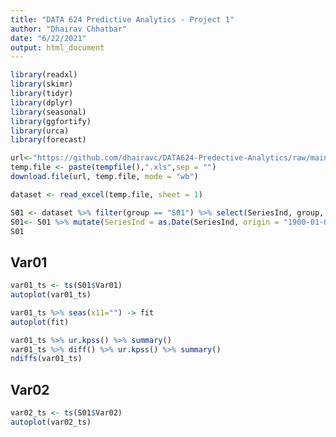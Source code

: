 ---
title: "DATA 624 Predictive Analytics - Project 1"
author: "Dhairav Chhatbar"
date: "6/22/2021"
output: html_document
---

```{r, message=FALSE}
library(readxl)
library(skimr)
library(tidyr)
library(dplyr)
library(seasonal)
library(ggfortify)
library(urca)
library(forecast)
```


```{r, message=FALSE}
url<-"https://github.com/dhairavc/DATA624-Predective-Analytics/raw/main/Data%20Set%20for%20Class.xls"
temp.file <- paste(tempfile(),".xls",sep = "")
download.file(url, temp.file, mode = "wb")

dataset <- read_excel(temp.file, sheet = 1)
```


```{r}
S01 <- dataset %>% filter(group == "S01") %>% select(SeriesInd, group, Var01, Var02)
S01<- S01 %>% mutate(SeriesInd = as.Date(SeriesInd, origin = "1900-01-01"))
S01
```



## Var01
```{r}
var01_ts <- ts(S01$Var01)
autoplot(var01_ts) 
```
```{r}
var01_ts %>% seas(x11="") -> fit
autoplot(fit)
```

```{r}
var01_ts %>% ur.kpss() %>% summary()
var01_ts %>% diff() %>% ur.kpss() %>% summary()
ndiffs(var01_ts)
```

## Var02
```{r}
var02_ts <- ts(S01$Var02)
autoplot(var02_ts) 

```

